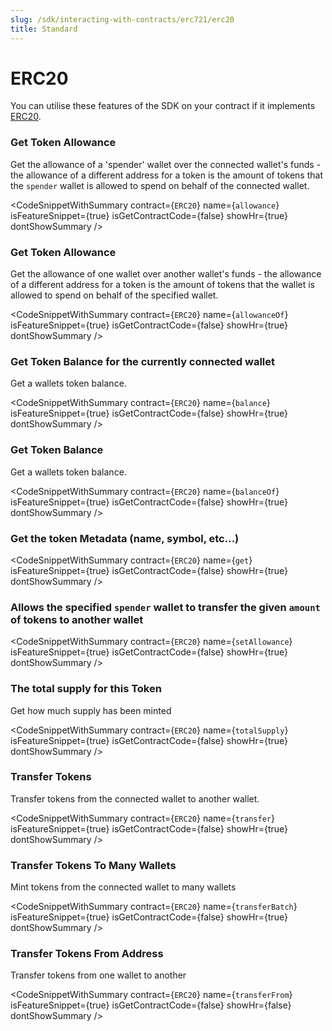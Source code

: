```yaml
---
slug: /sdk/interacting-with-contracts/erc721/erc20
title: Standard
---
```



# ERC20



You can utilise these features of the SDK on your contract if it implements [ERC20](/extensions/erc-20/erc20).

<div className="row" style={{ marginBottom: 24 }}>
  <div className="col col--12" style={{ marginTop: 8 }}>
    <QuickstartCard
      name="Learn how to implement ERC20"
      link={"/extensions/erc-20/erc20"}
      image="/assets/icons/general.png"
    />
  </div>
</div>



### Get Token Allowance





Get the allowance of a 'spender' wallet over the connected wallet's funds - the allowance of a different address for a token is the amount of tokens that the `spender` wallet is allowed to spend on behalf of the connected wallet.



<CodeSnippetWithSummary
      contract={`ERC20`}
      name={`allowance`}
      isFeatureSnippet={true}
      isGetContractCode={false}
      showHr={true}
      dontShowSummary
    />
  

### Get Token Allowance





Get the allowance of one wallet over another wallet's funds - the allowance of a different address for a token is the amount of tokens that the wallet is allowed to spend on behalf of the specified wallet.



<CodeSnippetWithSummary
      contract={`ERC20`}
      name={`allowanceOf`}
      isFeatureSnippet={true}
      isGetContractCode={false}
      showHr={true}
      dontShowSummary
    />
  

### Get Token Balance for the currently connected wallet





Get a wallets token balance.



<CodeSnippetWithSummary
      contract={`ERC20`}
      name={`balance`}
      isFeatureSnippet={true}
      isGetContractCode={false}
      showHr={true}
      dontShowSummary
    />
  

### Get Token Balance





Get a wallets token balance.



<CodeSnippetWithSummary
      contract={`ERC20`}
      name={`balanceOf`}
      isFeatureSnippet={true}
      isGetContractCode={false}
      showHr={true}
      dontShowSummary
    />
  

### Get the token Metadata (name, symbol, etc...)





<CodeSnippetWithSummary
      contract={`ERC20`}
      name={`get`}
      isFeatureSnippet={true}
      isGetContractCode={false}
      showHr={true}
      dontShowSummary
    />
  

### Allows the specified `spender` wallet to transfer the given `amount` of tokens to another wallet





<CodeSnippetWithSummary
      contract={`ERC20`}
      name={`setAllowance`}
      isFeatureSnippet={true}
      isGetContractCode={false}
      showHr={true}
      dontShowSummary
    />
  

### The total supply for this Token





Get how much supply has been minted



<CodeSnippetWithSummary
      contract={`ERC20`}
      name={`totalSupply`}
      isFeatureSnippet={true}
      isGetContractCode={false}
      showHr={true}
      dontShowSummary
    />
  

### Transfer Tokens





Transfer tokens from the connected wallet to another wallet.



<CodeSnippetWithSummary
      contract={`ERC20`}
      name={`transfer`}
      isFeatureSnippet={true}
      isGetContractCode={false}
      showHr={true}
      dontShowSummary
    />
  

### Transfer Tokens To Many Wallets





Mint tokens from the connected wallet to many wallets



<CodeSnippetWithSummary
      contract={`ERC20`}
      name={`transferBatch`}
      isFeatureSnippet={true}
      isGetContractCode={false}
      showHr={true}
      dontShowSummary
    />
  

### Transfer Tokens From Address





Transfer tokens from one wallet to another



<CodeSnippetWithSummary
      contract={`ERC20`}
      name={`transferFrom`}
      isFeatureSnippet={true}
      isGetContractCode={false}
      showHr={false}
      dontShowSummary
    />
  



